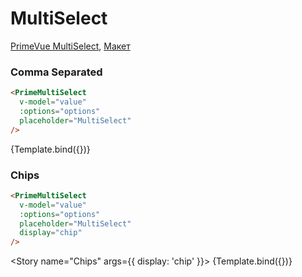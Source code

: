 

<Meta title="Prime/Form/MultiSelect" />

# MultiSelect

[PrimeVue MultiSelect](https://primevue.org/multiselect), [Макет](<https://www.figma.com/design/4TYeki0MDLhfPGJstbIicf/UI-kit-PrimeFace-(DS)?node-id=484-5726&node-type=section&t=1Q8VTt6Y4LnVAfrv-0>)

### Comma Separated

```html dark
<PrimeMultiSelect
  v-model="value"
  :options="options"
  placeholder="MultiSelect"
/>
```

<Story name="Primary">{Template.bind({})}</Story>

### Chips

```html dark
<PrimeMultiSelect
  v-model="value"
  :options="options"
  placeholder="MultiSelect"
  display="chip"
/>
```

<Story name="Chips" args={{ display: 'chip' }}>
  {Template.bind({})}
</Story>
